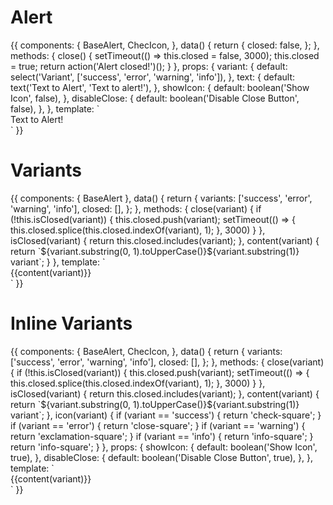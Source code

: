 
<Meta title="Components/Alert" component={BaseAlert} />

# Alert

<Props of={BaseAlert} />

<Preview>
  <Story name="Default">
    {{
      components: {
        BaseAlert,
        ChecIcon,
      },
      data() {
        return {
          closed: false,
        };
      },
      methods: {
        close() {
          setTimeout(() => this.closed = false, 3000);
          this.closed = true;
          return action('Alert closed!')();
        }
      },
      props: {
        variant: {
          default: select('Variant', ['success', 'error', 'warning', 'info']),
        },
        text: {
          default: text('Text to Alert', 'Text to alert!'),
        },
        showIcon: {
          default: boolean('Show Icon', false),
        },
        disableClose: {
          default: boolean('Disable Close Button', false),
        },
      },
      template: `
        <div class="mx-auto px-16 pt-6">
          <BaseAlert
            v-show="!closed"
            :variant="variant"
            :disable-close="disableClose"
            @close="close()"
          >
            <ChecIcon v-if="showIcon" icon="chec"/>
            Text to Alert!
          </BaseAlert>
        </div>`
    }}
  </Story>
</Preview>

# Variants

<Preview>
  <Story name="Variants">
    {{
      components: {
        BaseAlert
      },
      data() {
        return {
          variants: ['success', 'error', 'warning', 'info'],
          closed: [],
        };
      },
      methods: {
        close(variant) {
          if (!this.isClosed(variant)) {
            this.closed.push(variant);
            setTimeout(() => {
              this.closed.splice(this.closed.indexOf(variant), 1);
            }, 3000)
          }
        },
        isClosed(variant) {
          return this.closed.includes(variant);
        },
        content(variant) {
          return `${variant.substring(0, 1).toUpperCase()}${variant.substring(1)} variant`;
        }
      },
      template: `
        <div class="mx-auto px-16 pt-6">
          <BaseAlert
            v-for="variant in variants"
            v-show="!isClosed(variant)"
            class="my-6"
            :variant="variant"
            @close="close(variant)"
          >
            {{content(variant)}}
          </BaseAlert>
        </div>`
    }}
  </Story>
</Preview>

# Inline Variants

<Preview>
  <Story name="Inline Variants">
    {{
      components: {
        BaseAlert,
        ChecIcon,
      },
      data() {
        return {
          variants: ['success', 'error', 'warning', 'info'],
          closed: [],
        };
      },
      methods: {
        close(variant) {
          if (!this.isClosed(variant)) {
            this.closed.push(variant);
            setTimeout(() => {
              this.closed.splice(this.closed.indexOf(variant), 1);
            }, 3000)
          }
        },
        isClosed(variant) {
          return this.closed.includes(variant);
        },
        content(variant) {
          return `${variant.substring(0, 1).toUpperCase()}${variant.substring(1)} variant`;
        },
        icon(variant) {
          if (variant == 'success') {
            return 'check-square';
          }
          if (variant == 'error') {
            return 'close-square';
          }
          if (variant == 'warning') {
            return 'exclamation-square';
          }
          if (variant == 'info') {
            return 'info-square';
          }
          return 'info-square';
        }
      },
      props: {
        showIcon: {
          default: boolean('Show Icon', true),
        },
        disableClose: {
          default: boolean('Disable Close Button', true),
        },
      },
      template: `
        <div class="mx-auto px-16 pt-6">
          <BaseAlert
            v-for="variant in variants"
            v-show="!isClosed(variant)"
            class="my-6"
            :variant="variant"
            :inline="true"
            :disable-close="disableClose"
            @close="close(variant)"
          >
            <ChecIcon v-if="showIcon" :icon="icon(variant)"/>
            {{content(variant)}}
          </BaseAlert>
        </div>`
    }}
  </Story>
</Preview>